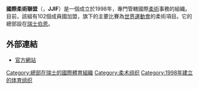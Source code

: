 {{Infobox Organization
|name = 國際柔術聯盟<br>Ju-Jitsu International Federation
|image_border =
|size =
|caption = 
|motto =
|type = 體育組織
|formation = 1998年
|headquarters = {{flagicon|SUI}} [[伯恩|伯恩]]
|membership = 
|leader_title = 主席
|leader_name ={{flagicon|GRE}} Panagiotis Theodoropoulos
|website = [https://web.archive.org/web/20131114040510/http://www.jujitsuinternationalfederation.org/ JJFI]
}}
'''國際柔術聯盟'''（{{lang|en|Ju-Jitsu International Federation}}，'''JJIF'''）是一個成立於1998年，專門管轄國際[[柔術|柔術]]事務的組織。目前，該組有102個成員國加盟，旗下的主要比賽為[[世界運動會|世界運動會]]的柔術項目。它的總部設在[[瑞士|瑞士]][[伯恩|伯恩]]。

==外部連結==
* [https://web.archive.org/web/20131114040510/http://www.jujitsuinternationalfederation.org/ 官方網站]

{{國際運動總會}}

[[Category:總部在瑞士的國際體育組織|Category:總部在瑞士的國際體育組織]]
[[Category:柔术组织|Category:柔术组织]]
[[Category:1998年建立的体育组织|Category:1998年建立的体育组织]]
